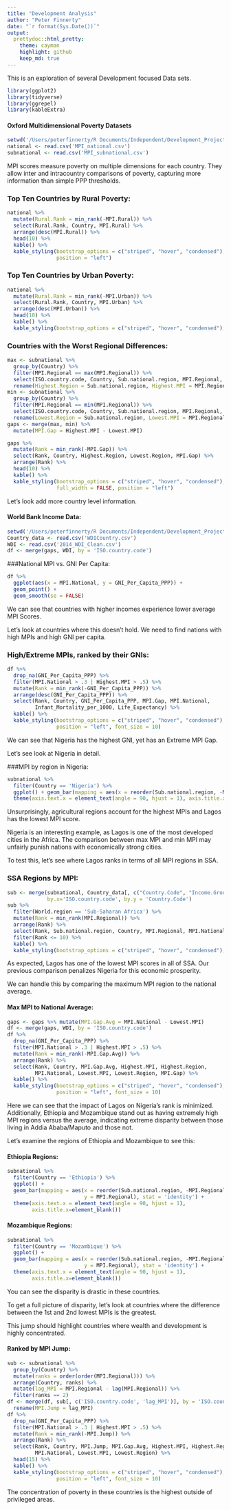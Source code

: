 ```yaml
---
title: "Development Analysis"
author: "Peter Finnerty"
date: "`r format(Sys.Date())`"
output:
  prettydoc::html_pretty:
    theme: cayman
    highlight: github
    keep_md: true
---
```



This is an exploration of several Development focused Data sets.


```r
library(ggplot2)
library(tidyverse)
library(ggrepel)
library(kableExtra)
```

#### Oxford Multidimensional Poverty Datasets 

```r
setwd('/Users/peterfinnerty/R Documents/Independent/Development_Projects/Datasets/Oxford_Dev')
national <- read.csv('MPI_national.csv')
subnational <- read.csv('MPI_subnational.csv')
```


MPI scores measure poverty on multiple dimensions for each country. They allow inter and intracountry comparisons of poverty, capturing more information than simple PPP thresholds.

### Top Ten Countries by Rural Poverty:
```r
national %>% 
  mutate(Rural.Rank = min_rank(-MPI.Rural)) %>% 
  select(Rural.Rank, Country, MPI.Rural) %>%
  arrange(desc(MPI.Rural)) %>% 
  head(10) %>% 
  kable() %>% 
  kable_styling(bootstrap_options = c("striped", "hover", "condensed"), full_width = FALSE,
                position = "left")
```

### Top Ten Countries by Urban Poverty:
```r
national %>% 
  mutate(Rural.Rank = min_rank(-MPI.Urban)) %>% 
  select(Rural.Rank, Country, MPI.Urban) %>%
  arrange(desc(MPI.Urban)) %>% 
  head(10) %>% 
  kable() %>% 
  kable_styling(bootstrap_options = c("striped", "hover", "condensed"), full_width = FALSE, position = "left")
```

### Countries with the Worst Regional Differences:
```r
max <- subnational %>% 
  group_by(Country) %>%
  filter(MPI.Regional == max(MPI.Regional)) %>%
  select(ISO.country.code, Country, Sub.national.region, MPI.Regional, MPI.National) %>% 
  rename(Highest.Region = Sub.national.region, Highest.MPI = MPI.Regional)
min <- subnational %>% 
  group_by(Country) %>%
  filter(MPI.Regional == min(MPI.Regional)) %>%
  select(ISO.country.code, Country, Sub.national.region, MPI.Regional, MPI.National) %>% 
  rename(Lowest.Region = Sub.national.region, Lowest.MPI = MPI.Regional)
gaps <- merge(max, min) %>% 
  mutate(MPI.Gap = Highest.MPI - Lowest.MPI)

gaps %>%
  mutate(Rank = min_rank(-MPI.Gap)) %>% 
  select(Rank, Country, Highest.Region, Lowest.Region, MPI.Gap) %>%
  arrange(Rank) %>% 
  head(10) %>% 
  kable() %>% 
  kable_styling(bootstrap_options = c("striped", "hover", "condensed"), 
                full_width = FALSE, position = "left")
```

Let's look add more country level information.

#### World Bank Income Data:
```r
setwd('/Users/peterfinnerty/R Documents/Independent/Development_Projects/Datasets/WB/WB_Development_Indicators')
Country_data <- read.csv('WDICountry.csv')
WDI <- read.csv('2014_WDI_Clean.csv')
df <- merge(gaps, WDI, by = 'ISO.country.code')
```

###National MPI vs. GNI Per Capita:
```r
df %>% 
  ggplot(aes(x = MPI.National, y = GNI_Per_Capita_PPP)) +
  geom_point() +
  geom_smooth(se = FALSE)
```

We can see that countries with higher incomes experience lower average MPI Scores.

Let's look at countries where this doesn't hold. We need to find nations with high MPIs and high GNI per capita.

### High/Extreme MPIs, ranked by their GNIs:
```r
df %>% 
  drop_na(GNI_Per_Capita_PPP) %>% 
  filter(MPI.National > .3 | Highest.MPI > .5) %>% 
  mutate(Rank = min_rank(-GNI_Per_Capita_PPP)) %>% 
  arrange(desc(GNI_Per_Capita_PPP)) %>% 
  select(Rank, Country, GNI_Per_Capita_PPP, MPI.Gap, MPI.National, 
         Infant_Mortality_per_1000, Life_Expectancy) %>% 
  kable() %>% 
  kable_styling(bootstrap_options = c("striped", "hover", "condensed"), full_width = FALSE,
                position = "left", font_size = 10)
```

We can see that Nigeria has the highest GNI, yet has an Extreme MPI Gap.

Let's see look at Nigeria in detail.

###MPI by region in Nigeria:
```r
subnational %>% 
  filter(Country == 'Nigeria') %>%
  ggplot() + geom_bar(mapping = aes(x = reorder(Sub.national.region, -MPI.Regional), y = MPI.Regional), stat = 'identity') +
  theme(axis.text.x = element_text(angle = 90, hjust = 1), axis.title.x=element_blank())
```

Unsurprisingly, agricultural regions account for the highest MPIs and Lagos has the lowest MPI score.

Nigeria is an interesting example, as Lagos is one of the most developed cities in the Africa. 
The comparison between max MPI and min MPI may unfairly punish nations with economically strong cities.

To test this, let's see where Lagos ranks in terms of all MPI regions in SSA.

### SSA Regions by MPI:
```r

sub <- merge(subnational, Country_data[, c("Country.Code", "Income.Group")], 
             by.x='ISO.country.code', by.y = 'Country.Code')
sub %>% 
  filter(World.region == 'Sub-Saharan Africa') %>%
  mutate(Rank = min_rank(MPI.Regional)) %>% 
  arrange(Rank) %>% 
  select(Rank, Sub.national.region, Country, MPI.Regional, MPI.National) %>%
  filter(Rank <= 10) %>% 
  kable() %>% 
  kable_styling(bootstrap_options = c("striped", "hover", "condensed"), full_width = FALSE, position = "left")
```

As expected, Lagos has one of the lowest MPI scores in all of SSA. Our previous comparison penalizes Nigeria for this economic prosperity.

We can handle this by comparing the maximum MPI region to the national average.

#### Max MPI to National Average:

```R
gaps <- gaps %>% mutate(MPI.Gap.Avg = MPI.National - Lowest.MPI)
df <- merge(gaps, WDI, by = 'ISO.country.code')
df %>% 
  drop_na(GNI_Per_Capita_PPP) %>% 
  filter(MPI.National > .3 | Highest.MPI > .5) %>% 
  mutate(Rank = min_rank(-MPI.Gap.Avg)) %>% 
  arrange(Rank) %>% 
  select(Rank, Country, MPI.Gap.Avg, Highest.MPI, Highest.Region, 
         MPI.National, Lowest.MPI, Lowest.Region, MPI.Gap) %>% 
  kable() %>% 
  kable_styling(bootstrap_options = c("striped", "hover", "condensed"), full_width = FALSE,
                position = "left", font_size = 10)
```

Here we can see that the impact of Lagos on Nigeria's rank is minimized. 
Additionally, Ethiopia and Mozambique stand out as having extremely high MPI regions versus the average, indicating extreme disparity between those living in Addia Ababa/Maputo and those not.

Let's examine the regions of Ethiopia and Mozambique to see this:

#### Ethiopia Regions:
```r
subnational %>% 
  filter(Country == 'Ethiopia') %>%
  ggplot() + 
  geom_bar(mapping = aes(x = reorder(Sub.national.region, -MPI.Regional), 
                         y = MPI.Regional), stat = 'identity') +
  theme(axis.text.x = element_text(angle = 90, hjust = 1),
        axis.title.x=element_blank())
```

#### Mozambique Regions:
```r
subnational %>% 
  filter(Country == 'Mozambique') %>%
  ggplot() + 
  geom_bar(mapping = aes(x = reorder(Sub.national.region, -MPI.Regional), 
                         y = MPI.Regional), stat = 'identity') +
  theme(axis.text.x = element_text(angle = 90, hjust = 1),
        axis.title.x=element_blank())
```

You can see the disparity is drastic in these countries. 


To get a full picture of disparity, let's look at countries where the difference between the 1st and 2nd lowest MPIs is the greatest.

This jump should highlight countries where wealth and development is highly concentrated.

#### Ranked by MPI Jump:
```r
sub <- subnational %>% 
  group_by(Country) %>% 
  mutate(ranks = order(order(MPI.Regional))) %>% 
  arrange(Country, ranks) %>% 
  mutate(lag_MPI = MPI.Regional - lag(MPI.Regional)) %>% 
  filter(ranks == 2)
df <- merge(df, sub[, c('ISO.country.code', 'lag_MPI')], by = 'ISO.country.code') %>% 
  rename(MPI.Jump = lag_MPI)
df %>% 
  drop_na(GNI_Per_Capita_PPP) %>% 
  filter(MPI.National > .3 | Highest.MPI > .5) %>% 
  mutate(Rank = min_rank(-MPI.Jump)) %>% 
  arrange(Rank) %>% 
  select(Rank, Country, MPI.Jump, MPI.Gap.Avg, Highest.MPI, Highest.Region, 
         MPI.National, Lowest.MPI, Lowest.Region) %>% 
  head(15) %>% 
  kable() %>% 
  kable_styling(bootstrap_options = c("striped", "hover", "condensed"), full_width = FALSE,
                position = "left", font_size = 10)
```

The concentration of poverty in these countries is the highest outside of privileged areas.
